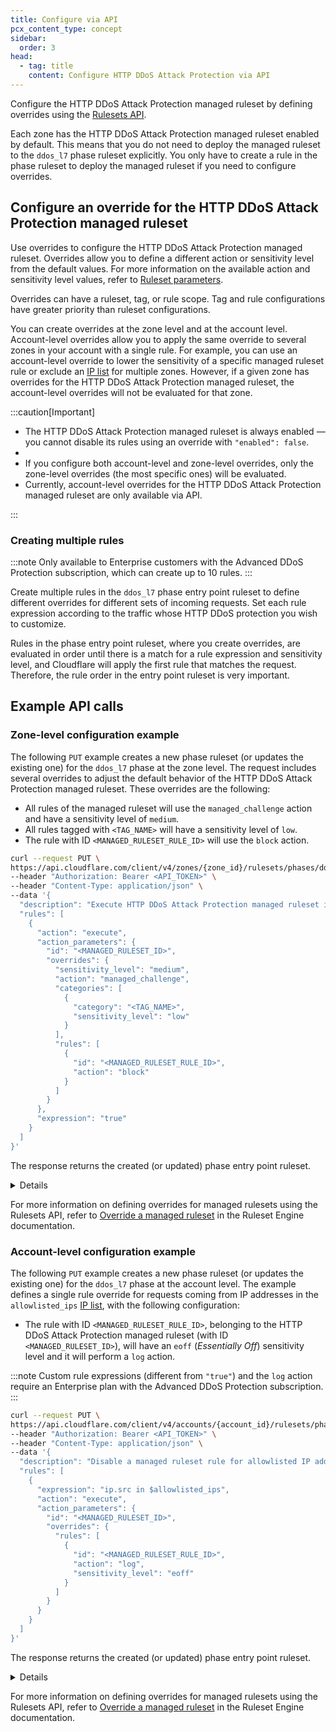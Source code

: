 ```yaml
---
title: Configure via API
pcx_content_type: concept
sidebar:
  order: 3
head:
  - tag: title
    content: Configure HTTP DDoS Attack Protection via API
---
```



Configure the HTTP DDoS Attack Protection managed ruleset by defining overrides using the [Rulesets API](/ruleset-engine/rulesets-api/).

Each zone has the HTTP DDoS Attack Protection managed ruleset enabled by default. This means that you do not need to deploy the managed ruleset to the `ddos_l7` phase ruleset explicitly. You only have to create a rule in the phase ruleset to deploy the managed ruleset if you need to configure overrides.

## Configure an override for the HTTP DDoS Attack Protection managed ruleset

Use overrides to configure the HTTP DDoS Attack Protection managed ruleset. Overrides allow you to define a different action or sensitivity level from the default values. For more information on the available action and sensitivity level values, refer to [Ruleset parameters](/ddos-protection/managed-rulesets/http/override-parameters/).

Overrides can have a ruleset, tag, or rule scope. Tag and rule configurations have greater priority than ruleset configurations.

You can create overrides at the zone level and at the account level. Account-level overrides allow you to apply the same override to several zones in your account with a single rule. For example, you can use an account-level override to lower the sensitivity of a specific managed ruleset rule or exclude an [IP list](/waf/tools/lists/custom-lists/#lists-with-ip-addresses-ip-lists) for multiple zones. However, if a given zone has overrides for the HTTP DDoS Attack Protection managed ruleset, the account-level overrides will not be evaluated for that zone.

:::caution[Important]

- The HTTP DDoS Attack Protection managed ruleset is always enabled — you cannot disable its rules using an override with `"enabled": false`.
- <Render file="managed-rulesets/read-only-rules-note" />
- If you configure both account-level and zone-level overrides, only the zone-level overrides (the most specific ones) will be evaluated.
- Currently, account-level overrides for the HTTP DDoS Attack Protection managed ruleset are only available via API.

:::

### Creating multiple rules

:::note
Only available to Enterprise customers with the Advanced DDoS Protection subscription, which can create up to 10 rules.
:::

Create multiple rules in the `ddos_l7` phase entry point ruleset to define different overrides for different sets of incoming requests. Set each rule expression according to the traffic whose HTTP DDoS protection you wish to customize.

Rules in the phase entry point ruleset, where you create overrides, are evaluated in order until there is a match for a rule expression and sensitivity level, and Cloudflare will apply the first rule that matches the request. Therefore, the rule order in the entry point ruleset is very important.

## Example API calls

### Zone-level configuration example

The following `PUT` example creates a new phase ruleset (or updates the existing one) for the `ddos_l7` phase at the zone level. The request includes several overrides to adjust the default behavior of the HTTP DDoS Attack Protection managed ruleset. These overrides are the following:

- All rules of the managed ruleset will use the `managed_challenge` action and have a sensitivity level of `medium`.
- All rules tagged with `<TAG_NAME>` will have a sensitivity level of `low`.
- The rule with ID `<MANAGED_RULESET_RULE_ID>` will use the `block` action.

```bash title="Request"
curl --request PUT \
https://api.cloudflare.com/client/v4/zones/{zone_id}/rulesets/phases/ddos_l7/entrypoint \
--header "Authorization: Bearer <API_TOKEN>" \
--header "Content-Type: application/json" \
--data '{
  "description": "Execute HTTP DDoS Attack Protection managed ruleset in the zone-level phase entry point ruleset",
  "rules": [
    {
      "action": "execute",
      "action_parameters": {
        "id": "<MANAGED_RULESET_ID>",
        "overrides": {
          "sensitivity_level": "medium",
          "action": "managed_challenge",
          "categories": [
            {
              "category": "<TAG_NAME>",
              "sensitivity_level": "low"
            }
          ],
          "rules": [
            {
              "id": "<MANAGED_RULESET_RULE_ID>",
              "action": "block"
            }
          ]
        }
      },
      "expression": "true"
    }
  ]
}'
```

The response returns the created (or updated) phase entry point ruleset.

<Details header="Response">

```json
{
	"result": {
		"id": "<PHASE_ENTRY_POINT_RULESET_ID>",
		"name": "default",
		"description": "Execute HTTP DDoS Attack Protection managed ruleset in the zone-level phase entry point ruleset",
		"kind": "zone",
		"version": "1",
		"rules": [
			{
				"id": "<RULE_ID>",
				"version": "1",
				"action": "execute",
				"action_parameters": {
					"id": "<MANAGED_RULESET_ID>",
					"version": "latest",
					"overrides": {
						"action": "managed_challenge",
						"categories": [
							{
								"category": "<TAG_NAME>",
								"sensitivity_level": "low"
							}
						],
						"rules": [
							{
								"id": "<MANAGED_RULESET_RULE_ID>",
								"action": "block"
							}
						],
						"sensitivity_level": "medium"
					}
				},
				"expression": "true",
				"last_updated": "2021-06-16T04:14:47.977741Z",
				"ref": "<RULE_REF>",
				"enabled": true
			}
		],
		"last_updated": "2021-06-16T04:14:47.977741Z",
		"phase": "ddos_l7"
	}
}
```

</Details>

For more information on defining overrides for managed rulesets using the Rulesets API, refer to [Override a managed ruleset](/ruleset-engine/managed-rulesets/override-managed-ruleset/) in the Ruleset Engine documentation.

### Account-level configuration example

The following `PUT` example creates a new phase ruleset (or updates the existing one) for the `ddos_l7` phase at the account level. The example defines a single rule override for requests coming from IP addresses in the `allowlisted_ips` [IP list](/waf/tools/lists/custom-lists/#lists-with-ip-addresses-ip-lists), with the following configuration:

- The rule with ID `<MANAGED_RULESET_RULE_ID>`, belonging to the HTTP DDoS Attack Protection managed ruleset (with ID `<MANAGED_RULESET_ID>`), will have an `eoff` (_Essentially Off_) sensitivity level and it will perform a `log` action.

:::note
Custom rule expressions (different from `"true"`) and the `log` action require an Enterprise plan with the Advanced DDoS Protection subscription.
:::

```bash title="Request"
curl --request PUT \
https://api.cloudflare.com/client/v4/accounts/{account_id}/rulesets/phases/ddos_l7/entrypoint \
--header "Authorization: Bearer <API_TOKEN>" \
--header "Content-Type: application/json" \
--data '{
  "description": "Disable a managed ruleset rule for allowlisted IP addresses",
  "rules": [
    {
      "expression": "ip.src in $allowlisted_ips",
      "action": "execute",
      "action_parameters": {
        "id": "<MANAGED_RULESET_ID>",
        "overrides": {
          "rules": [
            {
              "id": "<MANAGED_RULESET_RULE_ID>",
              "action": "log",
              "sensitivity_level": "eoff"
            }
          ]
        }
      }
    }
  ]
}'
```

The response returns the created (or updated) phase entry point ruleset.

<Details header="Response">

```json
{
	"result": {
		"id": "<PHASE_ENTRY_POINT_RULESET_ID>",
		"name": "default",
		"description": "Disable a managed ruleset rule for allowlisted IP addresses",
		"kind": "root",
		"version": "1",
		"rules": [
			{
				"id": "<RULE_ID>",
				"version": "1",
				"action": "execute",
				"action_parameters": {
					"id": "<MANAGED_RULESET_ID>",
					"version": "latest",
					"overrides": {
						"rules": [
							{
								"id": "<MANAGED_RULESET_RULE_ID>",
								"action": "log",
								"sensitivity_level": "eoff"
							}
						]
					}
				},
				"expression": "ip.src in $allowlisted_ips",
				"last_updated": "2022-10-16T04:14:47.977741Z",
				"ref": "<RULE_REF>",
				"enabled": true
			}
		],
		"last_updated": "2022-10-16T04:14:47.977741Z",
		"phase": "ddos_l7"
	}
}
```

</Details>

For more information on defining overrides for managed rulesets using the Rulesets API, refer to [Override a managed ruleset](/ruleset-engine/managed-rulesets/override-managed-ruleset/) in the Ruleset Engine documentation.
